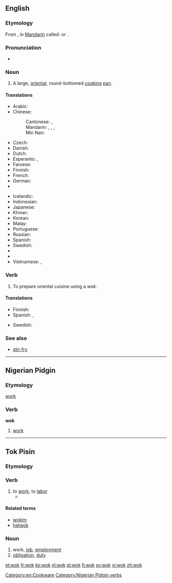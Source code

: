 ==English==

===Etymology===
From {{etyl|yue}} {{term|鑊|tr=wok6|lang=yue}}, in [[Mandarin]] called: {{zh-tsp|鑊|镬|huò}} or {{zh-tsp|鍋|锅|guō}}.

===Pronunciation===
* {{rhymes|ɒk}}

===Noun===
{{en-noun}}

# A large, [[oriental]], round-bottomed [[cook]]ing [[pan]].

====Translations====
{{trans-top|large round pan}}
* Arabic: {{t-|ar|ووك|m|tr=wuuk}}
* Chinese:
*: Cantonese: {{tø|yue|鑊}}, {{tø|yue|镬|tr=wok6}}
*: Mandarin: {{t-|cmn|鍋|sc=Hani}}, {{t-|cmn|锅|tr=guō|sc=Hani}}, {{t-|cmn|鑊|sc=Hani}}, {{t-|cmn|镬|tr=huò|sc=Hani}}
*: Min Nan: {{t+|nan|鍋|tr=e, ko|sc=Hans}}
* Czech: {{t-|cs|pánev wok|f}}
* Danish: {{t-|da|wok|c}}
* Dutch: {{t+|nl|wok|m}}
* Esperanto: {{t-|eo|uoko}}, {{t-|eo|volbopato}}
* Faroese: {{t-|fo|vokk|f}}
* Finnish: {{t-|fi|wokkipannu}}
* French: {{t+|fr|wok|m}}
* German: {{t+|de|Wok|m}}
* {{trreq|he}}
{{trans-mid}}
* Icelandic: {{t-|is|wok-panna|f}}
* Indonesian: {{t+|id|wajan}}
* Japanese: {{t-|ja|中華鍋|tr=ちゅうかなべ, Chūka-nabe}}
* Khmer: {{t+|km|ខ្ទះ|tr=kteah|sc=Khmr}}
* Korean: {{t-|ko|중국 냄비|tr=Jungguk naembi}}
* Malay: {{t-|ms|kuali}}
* Portuguese: {{t-|pt|wok|m}}
* Russian: {{t-|ru|вок|m|tr=vok}}
* Spanish: {{t-|es|wok|m}}
* Swedish: {{t+|sv|wokpanna|c}}
* {{trreq|tl}}
* {{trreq|th}}
* Vietnamese: {{t-|vi|cái xanh}}, {{t+|vi|chảo}}
{{trans-bottom}}

===Verb===
{{en-verb|woks|woking|woked}}

# To prepare oriental cuisine using a ''wok.''

====Translations====
{{trans-top|to use a wok}}
* Finnish: {{t-|fi|wokata}}
* Spanish: {{t-|es|wokiar}}, {{t-|es|usar un wok}}
{{trans-mid}}
* Swedish: {{t+|sv|woka}}
{{trans-bottom}}

===See also===
* [[stir-fry]]

[[Category:en:Cookware]]

----

==Nigerian Pidgin==

===Etymology===
{{etyl|en|pcm}} [[work]]

===Verb===
'''wok'''

# [[work]]

[[Category:Nigerian Pidgin verbs]]

----

==Tok Pisin==

===Etymology===
{{etyl|en|tpi}} {{term|work}}

===Verb===
{{head|tpi|verb}}

# to [[work]], to [[labor]]
#* {{tpi-cite-bible|Gen|3|19|Na bai yu '''wok''' hat tru long kisim kaikai bilong yu na tuhat bai i kamap long pes bilong yu. Na bai yu hatwok oltaim inap yu dai na yu go bek long graun. Long wanem, mi bin wokim yu long graun, na bai yu go bek gen long graun.”}}

====Related terms====
* [[wokim]] {{qualifier|transitive}}
* [[hatwok]]

===Noun===
{{head|tpi|noun}}

# work, [[job]], [[employment]]
# [[obligation]], [[duty]]

{{LDL|tpi}}

[[et:wok]]
[[fr:wok]]
[[ko:wok]]
[[nl:wok]]
[[pl:wok]]
[[fi:wok]]
[[sv:wok]]
[[vi:wok]]
[[zh:wok]]